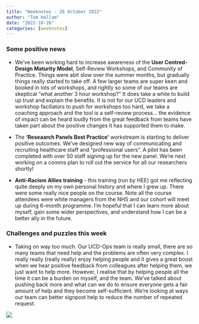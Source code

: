 ```yaml
---
title: "Weeknotes - 26 October 2022"
author: "Tom Hallam"
date: "2022-10-26"
categories: [weeknotes]
---
```


<h3>Some positive news</h3>
* We've been working hard to increase awareness of the <b>User Centred-Design Maturity Model</b>, Self-Review Workshops, and Community of Practice. Things were abit slow over the summer months, but gradually things really started to take off. 
A few larger teams are super keen and booked in lots of workshops, and rightly so some of our teams are skeptical "what another 3 hour workshop?"
It does take a while to build up trust and explain the benefits. It is not for our UCD leaders and workshop faciliators to push for workshops too hard, we take a coaching approach and the tool is a self-review process... the evidence of impact can be heard loudly from the great feedback from teams have taken part about the positive changes it has supported them to make.

* The <b>'Reseaarch Panels Best Practice'</b> workstream is starting to deliver positive outcomes. We've designed new way of communicating and recruiting healthcare staff and "professional users". A pilot has been completed with over 50 staff signing up for the new panel. We're next working on a comms plan to roll out the service for all our researchers shortly! 

* <b>Anti-Racism Allies training</b> - this training (run by HEE) got me reflecting quite deeply on my own personal history and where I grew up. There were some really nice people on the course. Note all the course attendees were white managers from the NHS and our cohort will meet up during 6-month programme. I'm hopeful that I can learn more about myself, gain some wider perspectives, and understand how I can be a better ally in the future. 


<h3>Challenges and puzzles this week</h3>

* Taking on way too much. Our UCD-Ops team is really small,  there are so many teams that need help and the problems are often very complex. I really really (really really) enjoy helping people and it gives a great boost when we hear positive feedback from colleagues after helping them, we just want to help more. However, I realise that by helping people all the time it can be a burden on myself, and the team. We've talked about pushing back more and what can we do to ensure everyone gets a fair amount of help and they become self-sufficient. We're looking at ways our team can better signpost help to reduce the number of repeated request.



![](lysander-yuen-wk833OrQLJE-unsplash.jpg)
